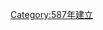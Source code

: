 {{Companies established in the year|57|8|569|580}}
{{Commonscat|Companies established in 578|578年成立的公司}}
{{Commonscat|Companies established in 578}}

[[Category:587年建立|Category:587年建立]]